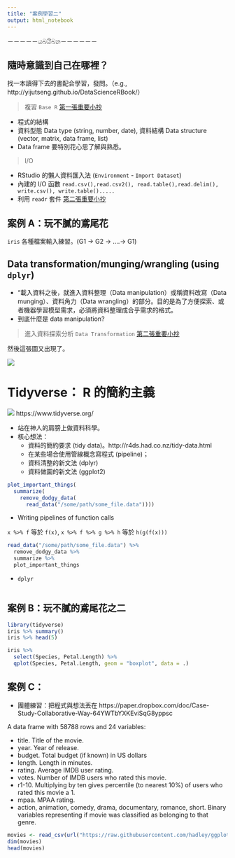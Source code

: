 ```yaml
---
title: "案例學習二"
output: html_notebook
---
```


－－－－－යබයිබන－－－－－－


## 隨時意識到自己在哪裡？

找一本讀得下去的書配合學習，發問。（e.g., http://yijutseng.github.io/DataScienceRBook/）

> 複習 `Base R` [第一張重要小抄](http://github.com/rstudio/cheatsheets/raw/master/base-r.pdf) 

- 程式的結構
- 資料型態 Data type (string, number, date), 資料結構 Data structure (vector, matrix, data frame, list)
- Data frame 要特別花心思了解與熟悉。

> I/O


- RStudio 的懶人資料匯入法 (`Environment` - `Import Dataset`)
- 內建的 I/O 函數 `read.csv(),read.csv2(), read.table(),read.delim(), write.csv(), write.table().....`
- 利用 `readr` 套件 [第二張重要小抄](https://github.com/rstudio/cheatsheets/raw/master/data-import.pdf)




## 案例 A：玩不膩的鳶尾花

`iris` 各種檔案輸入練習。(G1 -> G2 -> ....-> G1)




## Data transformation/munging/wrangling (using `dplyr`)

- "載入資料之後，就進入資料整理（Data manipulation）或稱資料改寫（Data munging）、資料角力（Data wrangling）的部分。目的是為了方便探索、或者機器學習模型需求，必須將資料整理成合乎需求的格式。
- 到底什麼是 data manipulation?

> 進入資料探索分析 `Data Transformation` [第二張重要小抄](https://github.com/rstudio/cheatsheets/raw/master/data-transformation.pdf)


然後這張圖又出現了。

![](figure/ds_flow_r.png)







# Tidyverse： R 的簡約主義

![](figure/tidyverse.png) https://www.tidyverse.org/

- 站在神人的肩膀上做資料科學。
- 核心想法：
    - 資料的簡約要求 (tidy data)。http://r4ds.had.co.nz/tidy-data.html
    - 在某些場合使用管線概念寫程式 (pipeline)；
    - 資料清整的新文法 (dplyr)
    - 資料做圖的新文法 (ggplot2)


```r
plot_important_things( 
  summarize(
    remove_dodgy_data(
      read_data("/some/path/some_file.data"))))
```


- Writing pipelines of function calls

`x %>% f` 等於 `f(x)`, `x %>% f %>% g %>% h` 等於 `h(g(f(x)))`

```r
read_data("/some/path/some_file.data") %>% 
  remove_dodgy_data %>%
  summarize %>%
  plot_important_things
```



- `dplyr`

```r

```



## 案例 B：玩不膩的鳶尾花之二

```r
library(tidyverse)
iris %>% summary()
iris %>% head(5)
```




```r
iris %>% 
  select(Species, Petal.Length) %>%
  qplot(Species, Petal.Length, geom = "boxplot", data = .)

```



## 案例 C：

- 團體練習：把程式與想法丟在 https://paper.dropbox.com/doc/Case-Study-Collaborative-Way-64YWTbYXKEviSqG8yppsc

A data frame with 58788 rows and 24 variables:


  - title. Title of the movie.
  - year. Year of release.
  - budget. Total budget (if known) in US dollars
  - length. Length in minutes.
  - rating. Average IMDB user rating.
  - votes. Number of IMDB users who rated this movie.
  - r1-10. Multiplying by ten gives percentile (to nearest 10%) of users who rated this   movie a 1.
  - mpaa. MPAA rating.
  - action, animation, comedy, drama, documentary, romance, short. Binary variables representing if movie was classified as belonging to that genre.



```r
movies <- read_csv(url("https://raw.githubusercontent.com/hadley/ggplot2movies/master/data-raw/movies.csv"))
dim(movies)
head(movies)
```



